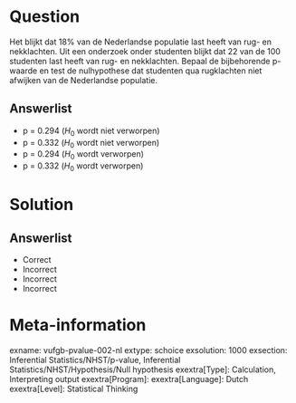Question
========
  
Het blijkt dat 18% van de Nederlandse populatie last heeft van rug- en nekklachten. Uit een onderzoek onder studenten blijkt dat 22 van de 100 studenten
last heeft van rug- en nekklachten. Bepaal de bijbehorende p-waarde en test de nulhypothese dat studenten qua rugklachten niet afwijken van de
Nederlandse populatie.
  
Answerlist
----------
* p = 0.294 ($H_{0}$ wordt niet verworpen)
* p = 0.332 ($H_{0}$ wordt niet verworpen)
* p = 0.294 ($H_{0}$ wordt verworpen)
* p = 0.332 ($H_{0}$ wordt verworpen)

Solution
========

Answerlist
----------
* Correct
* Incorrect
* Incorrect
* Incorrect

Meta-information
================
exname: vufgb-pvalue-002-nl
extype: schoice
exsolution: 1000
exsection: Inferential Statistics/NHST/p-value, Inferential Statistics/NHST/Hypothesis/Null hypothesis
exextra[Type]: Calculation, Interpreting output
exextra[Program]: 
exextra[Language]: Dutch
exextra[Level]: Statistical Thinking
